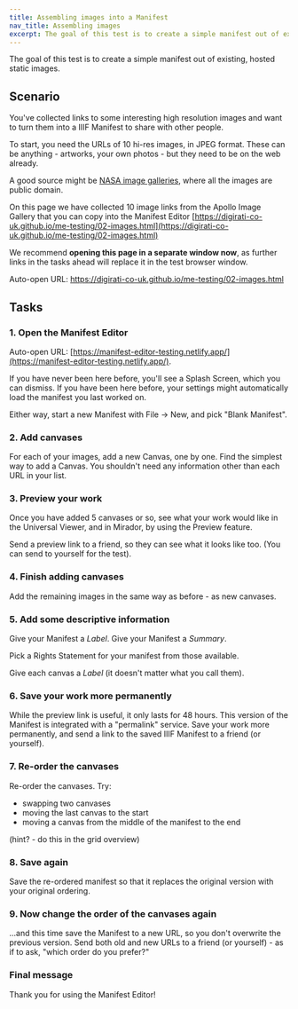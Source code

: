 ```yaml
---
title: Assembling images into a Manifest
nav_title: Assembling images
excerpt: The goal of this test is to create a simple manifest out of existing, hosted static images.
---
```


The goal of this test is to create a simple manifest out of existing, hosted static images.

## Scenario

You've collected links to some interesting high resolution images and want to turn them into a IIIF Manifest to share with other people.

To start, you need the URLs of 10 hi-res images, in JPEG format. These can be anything - artworks, your own photos - but they need to be on the web already.

A good source might be [NASA image galleries](https://www.nasa.gov/multimedia/imagegallery/index.html), where all the images are public domain.

On this page we have collected 10 image links from the Apollo Image Gallery that you can copy into the Manifest Editor
[https://digirati-co-uk.github.io/me-testing/02-images.html](https://digirati-co-uk.github.io/me-testing/02-images.html)

We recommend **opening this page in a separate window now**, as further links in the tasks ahead will replace it in the test browser window.

Auto-open URL: https://digirati-co-uk.github.io/me-testing/02-images.html

## Tasks

### 1. Open the Manifest Editor

Auto-open URL: [https://manifest-editor-testing.netlify.app/](https://manifest-editor-testing.netlify.app/).

If you have never been here before, you'll see a Splash Screen, which you can dismiss.
If you have been here before, your settings might automatically load the manifest you last worked on.

Either way, start a new Manifest with File -> New, and pick "Blank Manifest".

### 2. Add canvases

For each of your images, add a new Canvas, one by one.
Find the simplest way to add a Canvas.
You shouldn't need any information other than each URL in your list.

### 3. Preview your work

Once you have added 5 canvases or so, see what your work would like in the Universal Viewer, and in Mirador, by using the Preview feature.

Send a preview link to a friend, so they can see what it looks like too. (You can send to yourself for the test).

### 4. Finish adding canvases

Add the remaining images in the same way as before - as new canvases.

### 5. Add some descriptive information

Give your Manifest a _Label_.
Give your Manifest a _Summary_.

Pick a Rights Statement for your manifest from those available.

Give each canvas a _Label_ (it doesn't matter what you call them).

### 6. Save your work more permanently

While the preview link is useful, it only lasts for 48 hours.
This version of the Manifest is integrated with a "permalink" service.
Save your work more permanently, and send a link to the saved IIIF Manifest to a friend (or yourself).

### 7. Re-order the canvases

Re-order the canvases. Try:

- swapping two canvases
- moving the last canvas to the start
- moving a canvas from the middle of the manifest to the end

(hint? - do this in the grid overview)

### 8. Save again

Save the re-ordered manifest so that it replaces the original version with your original ordering.

### 9. Now change the order of the canvases again

...and this time save the Manifest to a new URL, so you don't overwrite the previous version.
Send both old and new URLs to a friend (or yourself) - as if to ask, "which order do you prefer?"

### Final message

Thank you for using the Manifest Editor!
